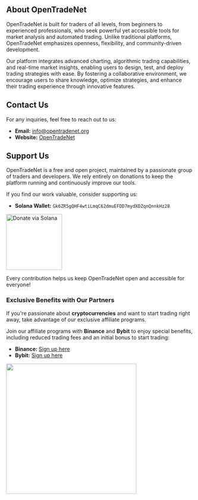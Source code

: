 ## About OpenTradeNet

OpenTradeNet is built for traders of all levels, from beginners to experienced professionals, who seek powerful yet accessible tools for market analysis and automated trading. Unlike traditional platforms, OpenTradeNet emphasizes openness, flexibility, and community-driven development.

Our platform integrates advanced charting, algorithmic trading capabilities, and real-time market insights, enabling users to design, test, and deploy trading strategies with ease. By fostering a collaborative environment, we encourage users to share knowledge, optimize strategies, and enhance their trading experience through innovative features.

## Contact Us

For any inquiries, feel free to reach out to us:

- **Email:** [info@opentradenet.org](mailto:info@opentradenet.org)
- **Website:** [OpenTradeNet](https://opentradenet.org)

## Support Us

OpenTradeNet is a free and open project, maintained by a passionate group of traders and developers. We rely entirely on donations to keep the platform running and continuously improve our tools.

If you find our work valuable, consider supporting us:

- **Solana Wallet:** `Gk6ZR5gQHF4wtiLmqC62dmuEFDD7mydXDZqnQnnkHz28`

<img src="solana_qr.png" alt="Donate via Solana" width="150" />

Every contribution helps us keep OpenTradeNet open and accessible for everyone!

### Exclusive Benefits with Our Partners

If you're passionate about **cryptocurrencies** and want to start trading right away, take advantage of our exclusive affiliate programs. 

Join our affiliate programs with **Binance** and **Bybit** to enjoy special benefits, including reduced trading fees and an initial bonus to start trading:



- **Binance:** [Sign up here](https://www.binance.com/activity/referral-entry/CPA?ref=CPA_001DQFAELV)
- **Bybit:** [Sign up here](https://www.bybit.com/invite?ref=J5GGGM)

<div>
    <img src="exchange.png" width="350"  />
</div>